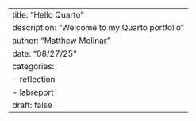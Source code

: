 ---
title: "Hello Quarto"
description: "Welcome to my Quarto portfolio"
author: "Matthew Molinar"
date: "08/27/25"
categories:
  - reflection
  - labreport
draft: false
---